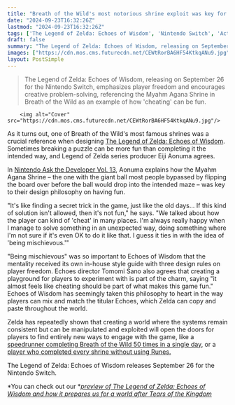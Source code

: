 ```yaml
---
title: "Breath of the Wild's most notorious shrine exploit was key for Echoes of Wisdom, series producer says: 'If this kind of solution isn't allowed, then it's not fun'"
date: "2024-09-23T16:32:26Z"
lastmod: "2024-09-23T16:32:26Z"
tags: ['The Legend of Zelda: Echoes of Wisdom', 'Nintendo Switch', 'Action Adventure', 'Open World', 'Puzzle', 'Game Design']
draft: false
summary: "The Legend of Zelda: Echoes of Wisdom, releasing on September 26 for the Nintendo Switch, emphasizes player freedom and encourages creative problem-solving, referencing the Myahm Agana Shrine in Breath of the Wild as an example of how 'cheating' can be fun."
images: ["https://cdn.mos.cms.futurecdn.net/CEWtRorBA6HF54KtkqANu9.jpg"]
layout: PostSimple
---
```

> The Legend of Zelda: Echoes of Wisdom, releasing on September 26 for the Nintendo Switch, emphasizes player freedom and encourages creative problem-solving, referencing the Myahm Agana Shrine in Breath of the Wild as an example of how 'cheating' can be fun.


        <img alt="Cover" src="https://cdn.mos.cms.futurecdn.net/CEWtRorBA6HF54KtkqANu9.jpg"/>
        
As it turns out, one of Breath of the Wild's most famous shrines was a crucial reference when designing [The Legend of Zelda: Echoes of Wisdom](https://www.gamesradar.com/games/the-legend-of-zelda/the-legend-of-zelda-echoes-of-wisdom-guide/). Sometimes breaking a puzzle can be more fun than completing it the intended way, and Legend of Zelda series producer Eiji Aonuma agrees.

In [Nintendo Ask the Developer Vol. 13](https://www.nintendo.com/us/whatsnew/ask-the-developer-vol-13-the-legend-of-zelda-echoes-of-wisdom-part-2/), Aonuma explains how the Myahm Agana Shrine – the one with the giant ball most people bypassed by flipping the board over before the ball would drop into the intended maze – was key to their design philosophy on having fun. 

"It's like finding a secret trick in the game, just like the old days... If this kind of solution isn't allowed, then it's not fun," he says. "We talked about how the player can kind of 'cheat' in many places. I'm always really happy when I manage to solve something in an unexpected way, doing something where I'm not sure if it's even OK to do it like that. I guess it ties in with the idea of 'being mischievous.'"

"Being mischievous" was so important to Echoes of Wisdom that the mentality received its own in-house style guide with three design rules on player freedom. Echoes director Tomomi Sano also agrees that creating a playground for players to experiment with is part of the charm, saying "it almost feels like cheating should be part of what makes this game fun." Echoes of Wisdom has seemingly taken this philosophy to heart in the way players can mix and match the titular Echoes, which Zelda can copy and paste throughout the world. 

Zelda has repeatedly shown that creating a world where the systems remain consistent but can be manipulated and exploited will open the doors for players to find entirely new ways to engage with the game, like a [speedrunner completing Breath of the Wild 50 times in a single day](https://www.gamesradar.com/breath-of-the-wild-speedrunner-beats-the-game-50-times-in-a-single-day/), or a[ player who completed every shrine without using Runes.](https://www.gamesradar.com/breath-of-the-wild-speedrunner-beats-all-120-shrines-without-using-runes/)

The Legend of Zelda: Echoes of Wisdom releases September 26 for the Nintendo Switch.

*You can check out our *[<em>preview of The Legend of Zelda: Echoes of Wisdom and how it prepares us for a world after Tears of the Kingdom</em>](https://www.gamesradar.com/games/the-legend-of-zelda/zelda-echoes-of-wisdom-prepares-us-for-the-world-after-tears-of-the-kingdom-but-lets-its-hero-down-in-the-process/) 
        
